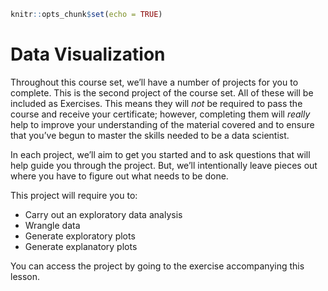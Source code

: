 

```r
knitr::opts_chunk$set(echo = TRUE)
```

# Data Visualization

Throughout this course set, we'll have a number of projects for you to complete. This is the second project of the course set. All of these will be included as Exercises. This means they will *not* be required to pass the course and receive your certificate; however, completing them will *really* help to improve your understanding of the material covered and to ensure that you've begun to master the skills needed to be a data scientist.

In each project, we'll aim to get you started and to ask questions that will help guide you through the project. But, we'll intentionally leave pieces out where you have to figure out what needs to be done.

This project will require you to:

* Carry out an exploratory data analysis
* Wrangle data
* Generate exploratory plots
* Generate explanatory plots

You can access the project by going to the exercise accompanying this lesson.
